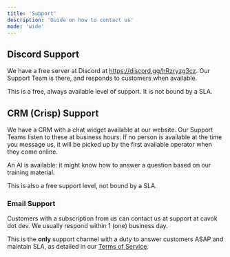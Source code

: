 ```yaml
---
title: 'Support'
description: 'Guide on how to contact us'
mode: 'wide'
---
```


## Discord Support

We have a free server at Discord at https://discord.gg/hRzryzg3cz. Our Support Team is there, and responds to customers when available.

This is a free, always available level of support. It is not bound by a SLA.

## CRM (Crisp) Support

We have a CRM with a chat widget available at our website. Our Support Teams listen to these at business hours.
If no person is available at the time you message us, it will be picked up by the first available operator when they come online.

An AI is available: it might know how to answer a question based on our training material.

This is also a free support level, not bound by a SLA.

### Email Support

Customers with a subscription from us can contact us at support at cavok dot dev. We usually respond within 1 (one) business day.

This is the **only** support channel with a duty to answer customers ASAP and maintain SLA, as detailed in our [Terms of Service](/legal/terms).
